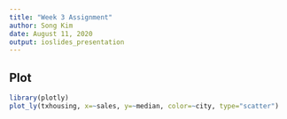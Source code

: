 ```yaml
---
title: "Week 3 Assignment"
author: Song Kim
date: August 11, 2020
output: ioslides_presentation
---
```



## Plot

```r
library(plotly)
plot_ly(txhousing, x=~sales, y=~median, color=~city, type="scatter")
```